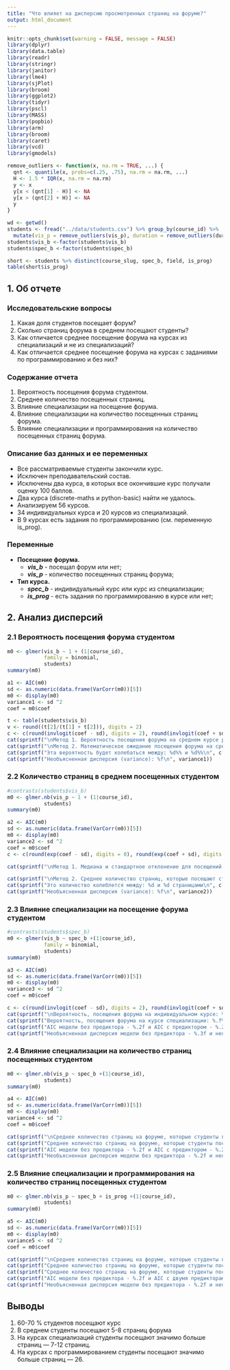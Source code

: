 ```yaml
---
title: "Что влияет на дисперсию просмотренных страниц на форуме?"
output: html_document
---
```


```r
knitr::opts_chunk$set(warning = FALSE, message = FALSE)
library(dplyr)
library(data.table)
library(readr)
library(stringr)
library(janitor)
library(lme4)
library(sjPlot)
library(broom)
library(ggplot2)
library(tidyr)
library(pscl)
library(MASS)
library(popbio)
library(arm)
library(broom)
library(caret)
library(vcd)
library(gmodels)

remove_outliers <- function(x, na.rm = TRUE, ...) {
  qnt <- quantile(x, probs=c(.25, .75), na.rm = na.rm, ...)
  H <- 1.5 * IQR(x, na.rm = na.rm)
  y <- x
  y[x < (qnt[1] - H)] <- NA
  y[x > (qnt[2] + H)] <- NA
  y
}

```

```r
wd <- getwd()
students <- fread("../data/students.csv") %>% group_by(course_id) %>%
  mutate(vis_p = remove_outliers(vis_p), duration = remove_outliers(duration))  %>% filter(duration < 750)
students$vis_b <-factor(students$vis_b)
students$spec_b <-factor(students$spec_b)

short <- students %>% distinct(course_slug, spec_b, field, is_prog)
table(short$is_prog)
```


## 1. Об отчете

### Исследовательские вопросы

  1. Какая доля студентов посещает форум?
  2. Сколько страниц форума в среднем посещают студенты?
  3. Как отличается среднее посещение форума на курсах из специализаций и не из специализаций?
  4. Как отличается среднее посещение форума на курсах с заданиями по программированию и без них?

### Содержание отчета
 
  1. Вероятность посещения форума студентом.
  2. Среднее количество посещенных страниц.
  3. Влияние специализации на посещение форума.
  4. Влияние специализации на количество посещенных страниц форума.
  5. Влияние специализации и программирования на количество посещенных страниц форума.

### Описание баз данных и ее переменных

- Все рассматриваемые студенты закончили курс.
- Исключен преподавательский состав.
- Исключены два курса, в которых все окончившие курс получали оценку 100 баллов.
- Два курса (discrete-maths и python-basic) найти не удалось.
- Анализируем 56 курсов.
- 34 индивидуальных курса и 20 курсов из специализаций.
- В 9 курсах есть задания по программированию (см. переменную is_prog).

### Переменные

- **Посещение форума.**
  - ***vis_b*** - посещал форум или нет;
  - ***vis_p*** - количество посещенных страниц форума;
- **Тип курса.**     
  - ***spec_b*** - индивидуальный курс или курс из специализации;
  - ***is_prog*** - есть задания по программированию в курсе или нет;


## 2. Анализ дисперсий

### 2.1 Вероятность посещения форума студентом


```r
m0 <- glmer(vis_b ~ 1 + (1|course_id),
            family = binomial,
            students)
summary(m0)
```

```r
a1 <- AIC(m0)
sd <- as.numeric(data.frame(VarCorr(m0))[5])
m0 <- display(m0)
variance1 <- sd ^2
coef = m0$coef

```


```r

t <- table(students$vis_b)
v <- round((t[2]/(t[1] + t[2])), digits = 2)
c <- c(round(invlogit(coef - sd), digits = 2), round(invlogit(coef + sd), digits = 2))
cat(sprintf("\nМетод 1. Вероятность посещения форума на среднем курсе равно %d%%\n", v *100))
cat(sprintf("\nМетод 2. Математическое ожидание посещения форума на среднем курсе равно %.f%%\n", round(invlogit(coef), digits = 2) *100))
cat(sprintf("Эта вероятность будет колебаться между: %d%% и %d%%\n", c[1] *100, c[2] *100))
cat(sprintf("Необъясненная дисперсия (variance): %f\n", variance1))
```

### 2.2 Количество страниц в среднем посещенных студентом


```r
#contrasts(students$vis_b)
m0 <- glmer.nb(vis_p ~ 1 + (1|course_id),
            students)
summary(m0)


```

```r
a2 <- AIC(m0)
sd <- as.numeric(data.frame(VarCorr(m0))[5])
m0 <- display(m0)
variance2 <- sd ^2
coef = m0$coef
c <- c(round(exp(coef - sd), digits = 0), round(exp(coef + sd), digits = 0))
```

```r
cat(sprintf("\nМетод 1. Медиана и стандартное отклонение для посещений страниц: %d и %d\n", round(median(students$vis_p, na.rm = TRUE), digit = 0), round(sd(students$vis_p, na.rm = TRUE), digit = 0)))

cat(sprintf("\nМетод 2. Среднее количество страниц, которые посещают студенты на форуме среднего курса: %d\n", round(exp(coef), digit = 0)))
cat(sprintf("Это количество колеблется между: %d и %d страницами\n", c[1], c[2]))
cat(sprintf("Необъясненная дисперсия (variance): %f\n", variance2))
```

### 2.3 Влияние специализации на посещение форума студентом


```r
#contrasts(students$spec_b)
m0 <- glmer(vis_b ~ spec_b +(1|course_id),
            family = binomial,
            students)
summary(m0)

```


```r
a3 <- AIC(m0)
sd <- as.numeric(data.frame(VarCorr(m0))[5])
m0 <- display(m0)
variance3 <- sd ^2
coef = m0$coef
```


```r

c <- c(round(invlogit(coef - sd), digits = 2), round(invlogit(coef + sd), digits = 2))
cat(sprintf("\nВероятность, посещения форума на индивидуальном курсе: %.f%%\n", round(invlogit(coef[1]), digit = 2)*100))
cat(sprintf("Вероятность, посещения форума на курсе специализации: %.f%%\n", round(invlogit(coef[1] + coef[2]), digits = 2)*100))
cat(sprintf("AIC модели без предиктора - %.2f и AIC с предиктором - %.2f\n", a1, a3))
cat(sprintf("Необъясненная дисперсия модели без предиктора - %.3f и необъясненная дисперсия с предиктором - %.3f\n", variance1, variance3))
```

### 2.4 Влияние специализации на количество страниц посещенных студентом


```r

m0 <- glmer.nb(vis_p ~ spec_b +(1|course_id),
            students)
summary(m0)
```


```r
a4 <- AIC(m0)
sd <- as.numeric(data.frame(VarCorr(m0))[5])
m0 <- display(m0)
variance4 <- sd ^2
coef = m0$coef
```

```r

cat(sprintf("\nСреднее количество страниц на форуме, которые студенты посещают на индивидуальном курсе: %d\n", round(exp(coef[1]), digit = 0)))
cat(sprintf("Среднее количество страниц на форуме, которые студенты посещают на курсе из специализации: %d \n", round(exp(coef[1] +coef[2]), digit = 0)))
cat(sprintf("AIC модели без предиктора - %.2f и AIC с предиктором - %.2f\n", a2, a4))
cat(sprintf("Необъясненная дисперсия модели без предиктора - %.2f и необъясненная дисперсия с предиктором - %.2f\n", variance2, variance4))
```

### 2.5 Влияние специализации и программирования на количество страниц посещенных студентом


```r

m0 <- glmer.nb(vis_p ~ spec_b + is_prog +(1|course_id),
            students)
summary(m0)
```
```r
a5 <- AIC(m0)
sd <- as.numeric(data.frame(VarCorr(m0))[5])
m0 <- display(m0)
variance5 <- sd ^2
coef = m0$coef
```

```r

cat(sprintf("\nСреднее количество страниц на форуме, которые студенты посещают на индивидуальном курсе: %d\n", round(exp(coef[1]), digit = 0)))
cat(sprintf("Среднее количество страниц на форуме, которые студенты посещают на курсе из специализации: %d \n", round(exp(coef[1] +coef[2]), digit = 0)))
cat(sprintf("Среднее количество страниц на форуме, которые студенты посещают на курсе с программированием: %d \n", round(exp(coef[1] +coef[3]), digit = 0)))
cat(sprintf("AIC модели без предиктора - %.2f и AIC с двумя предикторами - %.2f\n", a2, a5))
cat(sprintf("Необъясненная дисперсия модели без предиктора - %.2f и необъясненная дисперсия с предикторами - %.2f\n", variance2, variance5))
```

## Выводы

  1. 60-70 % студентов посещают курс
  2. В среднем студенты посещают 5-8 страниц форума
  3. На курсах специализаций студенты посещают значимо больше страниц — 7-12 страниц.
  4. На курсах с программированием студенты посещают значимо больше страниц —  26.
